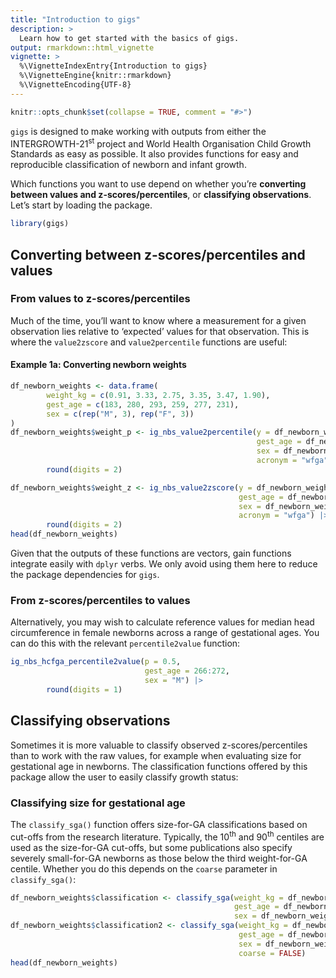 ```yaml
---
title: "Introduction to gigs"
description: >
  Learn how to get started with the basics of gigs.
output: rmarkdown::html_vignette
vignette: >
  %\VignetteIndexEntry{Introduction to gigs}
  %\VignetteEngine{knitr::rmarkdown}
  %\VignetteEncoding{UTF-8}
---
```


```r
knitr::opts_chunk$set(collapse = TRUE, comment = "#>")
```

`gigs` is designed to make working with outputs from either the
INTERGROWTH-21<sup>st</sup> project and World Health Organisation Child Growth
Standards as easy as possible. It also provides functions for easy and
reproducible classification of newborn and infant growth.

Which functions you want to use depend on whether you're **converting between
values and z-scores/percentiles**, or **classifying observations**. Let's start
by loading the package.

```r
library(gigs)
```

## Converting between z-scores/percentiles and values

### From values to z-scores/percentiles
Much of the time, you'll want to know where a measurement for a given
observation lies relative to 'expected' values for that observation. This is
where the `value2zscore` and `value2percentile` functions are useful:

#### Example 1a: Converting newborn weights
```r
df_newborn_weights <- data.frame(
        weight_kg = c(0.91, 3.33, 2.75, 3.35, 3.47, 1.90),
        gest_age = c(183, 280, 293, 259, 277, 231),
        sex = c(rep("M", 3), rep("F", 3))
)
df_newborn_weights$weight_p <- ig_nbs_value2percentile(y = df_newborn_weights$weight_kg,
                                                       gest_age = df_newborn_weights$gest_age,
                                                       sex = df_newborn_weights$sex,
                                                       acronym = "wfga") |>
        round(digits = 2)

df_newborn_weights$weight_z <- ig_nbs_value2zscore(y = df_newborn_weights$weight_kg,
                                                   gest_age = df_newborn_weights$gest_age,
                                                   sex = df_newborn_weights$sex,
                                                   acronym = "wfga") |>
        round(digits = 2)
head(df_newborn_weights)
```

Given that the outputs of these functions are vectors, gain functions integrate
easily with `dplyr` verbs. We only avoid using them here to reduce the package
dependencies for `gigs`.

### From z-scores/percentiles to values
Alternatively, you may wish to calculate reference values for median head
circumference in female newborns across a range of gestational ages. You can do
this with the relevant `percentile2value` function:
```r
ig_nbs_hcfga_percentile2value(p = 0.5,
                              gest_age = 266:272,
                              sex = "M") |>
        round(digits = 1)
```

## Classifying observations
Sometimes it is more valuable to classify observed z-scores/percentiles than to
work with the raw values, for example when evaluating size for gestational age
in newborns. The classification functions offered by this package allow the user
to easily classify growth status:

### Classifying size for gestational age
The `classify_sga()` function offers size-for-GA classifications based on
cut-offs from the research literature. Typically, the 10<sup>th</sup> and
90<sup>th</sup> centiles are used as the size-for-GA cut-offs, but some
publications also specify severely small-for-GA newborns as those below the
third weight-for-GA centile. Whether you do this depends on the `coarse`
parameter in `classify_sga()`:
```r
df_newborn_weights$classification <- classify_sga(weight_kg = df_newborn_weights$weight_kg,
                                                  gest_age = df_newborn_weights$gest_age,
                                                  sex = df_newborn_weights$sex)
df_newborn_weights$classification2 <- classify_sga(weight_kg = df_newborn_weights$weight_kg,
                                                   gest_age = df_newborn_weights$gest_age,
                                                   sex = df_newborn_weights$sex,
                                                   coarse = FALSE)
head(df_newborn_weights)
```
